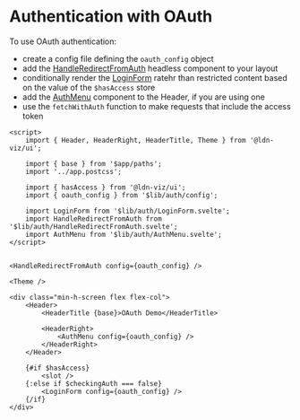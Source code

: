 
<Meta title="Ui/Auth/Auth" />

# Authentication with OAuth

To use OAuth authentication:

- create a config file defining the `oauth_config` object
- add the [HandleRedirectFromAuth](./?path=/docs/ui-auth-handleredirectfromauth--documentation) headless component to your layout
- conditionally render the [LoginForm](./?path=/docs/ui-auth-login-form--documentation) ratehr than restricted content based on the value of the `$hasAccess` store
- add the [AuthMenu](?path=/docs/ui-auth-auth-menu--documentation) component to the Header, if you are using one
- use the `fetchWithAuth` function to make requests that include the access token

```sveltehtml
<script>
	import { Header, HeaderRight, HeaderTitle, Theme } from '@ldn-viz/ui';

	import { base } from '$app/paths';
	import '../app.postcss';

	import { hasAccess } from '@ldn-viz/ui';
	import { oauth_config } from '$lib/auth/config';

	import LoginForm from '$lib/auth/LoginForm.svelte';
	import HandleRedirectFromAuth from '$lib/auth/HandleRedirectFromAuth.svelte';
	import AuthMenu from '$lib/auth/AuthMenu.svelte';
</script>


<HandleRedirectFromAuth config={oauth_config} />

<Theme />

<div class="min-h-screen flex flex-col">
	<Header>
		<HeaderTitle {base}>OAuth Demo</HeaderTitle>

		<HeaderRight>
			<AuthMenu config={oauth_config} />
		</HeaderRight>
	</Header>

	{#if $hasAccess}
		<slot />
	{:else if $checkingAuth === false}
		<LoginForm config={oauth_config} />
	{/if}
</div>

```
